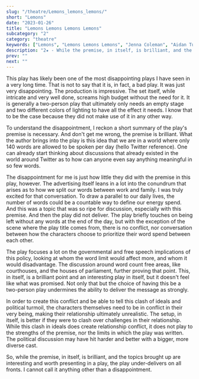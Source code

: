 ```yaml
---
slug: "/theatre/Lemons_lemons_lemons/"
short: "Lemons"
date: "2023-01-26"
title: "Lemons Lemons Lemons Lemons"
subcategory: "2"
category: "theatre"
keywords: ["Lemons", "Lemons Lemons Lemons", "Jenna Coleman", "Aidan Turner", "Harold Pinter Theatre", "Theatre", "Review", "Play", "Sam Steiner"]
description: "2★ - While the premise, in itself, is brilliant, and the topics brought up are interesting and worth presenting in a play, the play under-delivers on all fronts. I cannot call it anything other than a disappointment."
prev: ""
next: ""
---
```


This play has likely been one of the most disappointing plays I have seen in a very long time. That is not to say that it is, in fact, a bad play. It was just very disappointing. The production is impressive. The set itself, while intricate and very well done, screams high budget without the need for it. It is generally a two-person play that ultimately only needs an empty stage and two different colors of lighting to have all the effect it needs. I know that to be the case because they did not make use of it in any other way.

To understand the disappointment, I reckon a short summary of the play's premise is necessary. And don't get me wrong, the premise is brilliant. What the author brings into the play is this idea that we are in a world where only 140 words are allowed to be spoken per day (hello Twitter reference). One can already start thinking about discussions that already existed in the world around Twitter as to how can anyone even say anything meaningful in so few words.

The disappointment for me is just how little they did with the premise in this play, however. The advertising itself leans in a lot into the conundrum that arises as to how we split our words between work and family. I was truly excited for that conversation. To draw a parallel to our daily lives, the number of words could be a countable way to define our energy spend. And this was a topic that was so ripe for discussion, especially with this premise. And then the play did not deliver. The play briefly touches on being left without any words at the end of the day, but with the exception of the scene where the play title comes from, there is no conflict, nor conversation between how the characters choose to prioritize their word spend between each other.

The play focuses a lot on the governmental and free speech implications of this policy, looking at whom the word limit would affect more, and whom it would disadvantage. The discussion around word count free areas, like courthouses, and the houses of parliament, further proving that point. This, in itself, is a brilliant point and an interesting play in itself, but it doesn't feel like what was promised. Not only that but the choice of having this be a two-person play undermines the ability to deliver the message as strongly.

In order to create this conflict and be able to tell this clash of ideals and political turmoil, the characters themselves need to be in conflict in their very being, making their relationship ultimately unrealistic. The setup, in itself, is better if they were to clash over challenges in their relationship. While this clash in ideals does create relationship conflict, it does not play to the strengths of the premise, nor the limits in which the play was written. The political discussion may have hit harder and better with a bigger, more diverse cast.

So, while the premise, in itself, is brilliant, and the topics brought up are interesting and worth presenting in a play, the play under-delivers on all fronts. I cannot call it anything other than a disappointment.